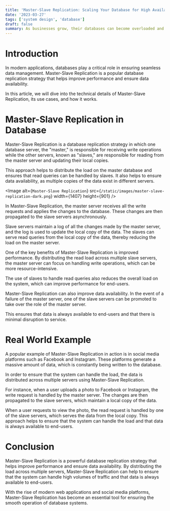 ```yaml
---
title: 'Master-Slave Replication: Scaling Your Database for High Availability'
date: '2023-03-27'
tags: ['system design', 'database']
draft: false
summary: As businesses grow, their databases can become overloaded and slow, leading to a poor user experience. To address this issue, database administrators can use a system called master-slave replication, which allows for multiple copies of a database to be distributed across different servers. In this article, we'll explore the concept of master-slave replication, how it works, and why it's important for achieving high availability in your database.
---
```


# Introduction

In modern applications, databases play a critical role in ensuring seamless data management. Master-Slave Replication is a popular database replication strategy that helps improve performance and ensure data availability.

In this article, we will dive into the technical details of Master-Slave Replication, its use cases, and how it works.

# Master-Slave Replication in Database

Master-Slave Replication is a database replication strategy in which one database server, the "master," is responsible for receiving write operations while the other servers, known as "slaves," are responsible for reading from the master server and updating their local copies.

This approach helps to distribute the load on the master database and ensures that read queries can be handled by slaves. It also helps to ensure data availability, as multiple copies of the data exist in different servers.

<Image
  alt={`Master-Slave Replication`}
  src={`/static/images/master-slave-replication-dark.png`}
  width={1407}
  height={901}
/>

In Master-Slave Replication, the master server receives all the write requests and applies the changes to the database. These changes are then propagated to the slave servers asynchronously.

Slave servers maintain a log of all the changes made by the master server, and the log is used to update the local copy of the data. The slaves can serve read queries from the local copy of the data, thereby reducing the load on the master server.

One of the key benefits of Master-Slave Replication is improved performance. By distributing the read load across multiple slave servers, the master server can focus on handling write operations, which can be more resource-intensive.

The use of slaves to handle read queries also reduces the overall load on the system, which can improve performance for end-users.

Master-Slave Replication can also improve data availability. In the event of a failure of the master server, one of the slave servers can be promoted to take over the role of the master server.

This ensures that data is always available to end-users and that there is minimal disruption to service.

# Real World Example

A popular example of Master-Slave Replication in action is in social media platforms such as Facebook and Instagram. These platforms generate a massive amount of data, which is constantly being written to the database.

In order to ensure that the system can handle the load, the data is distributed across multiple servers using Master-Slave Replication.

For instance, when a user uploads a photo to Facebook or Instagram, the write request is handled by the master server. The changes are then propagated to the slave servers, which maintain a local copy of the data.

When a user requests to view the photo, the read request is handled by one of the slave servers, which serves the data from the local copy. This approach helps to ensure that the system can handle the load and that data is always available to end-users.

# Conclusion

Master-Slave Replication is a powerful database replication strategy that helps improve performance and ensure data availability. By distributing the load across multiple servers, Master-Slave Replication can help to ensure that the system can handle high volumes of traffic and that data is always available to end-users.

With the rise of modern web applications and social media platforms, Master-Slave Replication has become an essential tool for ensuring the smooth operation of database systems.
